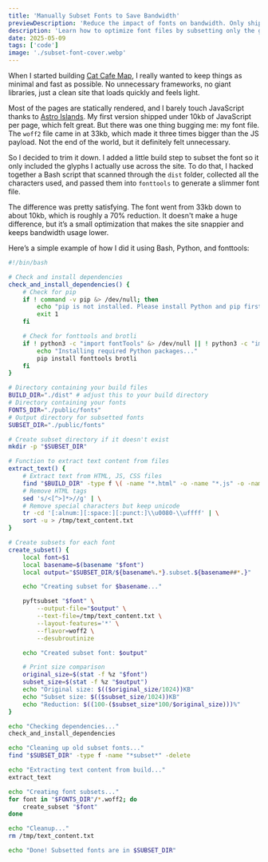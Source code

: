 ```yaml
---
title: 'Manually Subset Fonts to Save Bandwidth'
previewDescription: 'Reduce the impact of fonts on bandwidth. Only ship the glyphs you need.'
description: 'Learn how to optimize font files by subsetting only the glyphs you use. Cut file size, improve load times, and reduce bandwidth impact.'
date: 2025-05-09
tags: ['code']
image: './subset-font-cover.webp'
---
```


When I started building <a href="https://catcafemap.com/cat-cafes" rel="noreferrer noopener" target="_blank">Cat Cafe Map</a>, I really wanted to keep things as minimal and fast as possible. No unnecessary frameworks, no giant libraries, just a clean site that loads quickly and feels light.

Most of the pages are statically rendered, and I barely touch JavaScript thanks to [Astro Islands](https://docs.astro.build/en/concepts/islands). My first version shipped under 10kb of JavaScript per page, which felt great. But there was one thing bugging me: my font file. The `woff2` file came in at 33kb, which made it three times bigger than the JS payload. Not the end of the world, but it definitely felt unnecessary.

So I decided to trim it down. I added a little build step to subset the font so it only included the glyphs I actually use across the site. To do that, I hacked together a Bash script that scanned through the `dist` folder, collected all the characters used, and passed them into `fonttools` to generate a slimmer font file.

The difference was pretty satisfying. The font went from 33kb down to about 10kb, which is roughly a 70% reduction. It doesn't make a huge difference, but it’s a small optimization that makes the site snappier and keeps bandwidth usage lower.

Here’s a simple example of how I did it using Bash, Python, and fonttools:

```bash title="process-fonts.sh" caption="Creating font subsets via fonttools"
#!/bin/bash

# Check and install dependencies
check_and_install_dependencies() {
    # Check for pip
    if ! command -v pip &> /dev/null; then
        echo "pip is not installed. Please install Python and pip first."
        exit 1
    fi

    # Check for fonttools and brotli
    if ! python3 -c "import fontTools" &> /dev/null || ! python3 -c "import brotli" &> /dev/null; then
        echo "Installing required Python packages..."
        pip install fonttools brotli
    fi
}

# Directory containing your build files
BUILD_DIR="./dist" # adjust this to your build directory
# Directory containing your fonts
FONTS_DIR="./public/fonts"
# Output directory for subsetted fonts
SUBSET_DIR="./public/fonts"

# Create subset directory if it doesn't exist
mkdir -p "$SUBSET_DIR"

# Function to extract text content from files
extract_text() {
    # Extract text from HTML, JS, CSS files
    find "$BUILD_DIR" -type f \( -name "*.html" -o -name "*.js" -o -name "*.css" \) -exec cat {} + | \
    # Remove HTML tags
    sed 's/<[^>]*>//g' | \
    # Remove special characters but keep unicode
    tr -cd '[:alnum:][:space:][:punct:]\\u0080-\\uffff' | \
    sort -u > /tmp/text_content.txt
}

# Create subsets for each font
create_subset() {
    local font=$1
    local basename=$(basename "$font")
    local output="$SUBSET_DIR/${basename%.*}.subset.${basename##*.}"

    echo "Creating subset for $basename..."

    pyftsubset "$font" \
        --output-file="$output" \
        --text-file=/tmp/text_content.txt \
        --layout-features='*' \
        --flavor=woff2 \
        --desubroutinize

    echo "Created subset font: $output"

    # Print size comparison
    original_size=$(stat -f %z "$font")
    subset_size=$(stat -f %z "$output")
    echo "Original size: $(($original_size/1024))KB"
    echo "Subset size: $(($subset_size/1024))KB"
    echo "Reduction: $((100-($subset_size*100/$original_size)))%"
}

echo "Checking dependencies..."
check_and_install_dependencies

echo "Cleaning up old subset fonts..."
find "$SUBSET_DIR" -type f -name "*subset*" -delete

echo "Extracting text content from build..."
extract_text

echo "Creating font subsets..."
for font in "$FONTS_DIR"/*.woff2; do
    create_subset "$font"
done

echo "Cleanup..."
rm /tmp/text_content.txt

echo "Done! Subsetted fonts are in $SUBSET_DIR"
```
